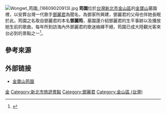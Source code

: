 
[[File:Wongwt_筠園_(16609020913).jpg|thumb]]
'''筠園'''位於[[台灣|台灣]][[新北市|新北市]][[金山區_(新北市)|金山區]]的[[金寶山|金寶山]]墓園裡，以安葬台灣一代歌手[[鄧麗君|鄧麗君]]為聞名，為鄧家所興建，鄧麗君的父母也伴她長眠於此。筠園之名取自鄧麗君的本名'''鄧麗筠'''，墓園還介紹鄧麗君的生平事跡以及播放她生前的歌曲，每年所到訪海內外鄧麗君的歌迷絡繹不絕，筠園已成大陸觀光客來台必到的景點之一<ref>{{cite web|author1=新北市觀光旅遊網|title=筠園-鄧麗君墓園|url=https://tour.ntpc.gov.tw/zh-tw/Attraction/Detail?wnd_id=60&id=109774|access-date=2018-05-29|archive-date=2021-01-20|archive-url=https://web.archive.org/web/20210120105055/https://tour.ntpc.gov.tw/zh-tw/Attraction/Detail?wnd_id=60&id=109774|dead-url=no}}</ref>。

== 參考來源 ==
{{reflist|2}}

==外部链接==
*[https://web.archive.org/web/20100302203355/http://www.memory.com.tw/tour/Tour.aspx#/area/3/3/ 金寶山筠園]

{{Taiwanese building-stub}}

[[Category:新北市墓葬|金]]
[[Category:新北市旅遊景點|Category:新北市旅遊景點]]
[[Category:鄧麗君|Category:鄧麗君]]
[[Category:金山區_(台灣)|Category:金山區 (台灣)]]